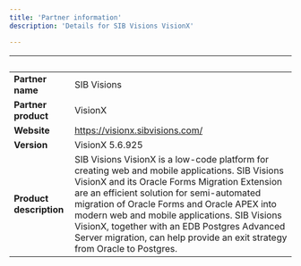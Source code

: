 ```yaml
---
title: 'Partner information'
description: 'Details for SIB Visions VisionX'

---
```

| &nbsp;     | &nbsp; |
| ----------- | ----------- |
| **Partner name**      | SIB Visions       |
| **Partner product**   |  VisionX       |
| **Website**      |    https://visionx.sibvisions.com/   |
| **Version**   |  VisionX 5.6.925      |
| **Product description**      |  SIB Visions VisionX is a low-code platform for creating web and mobile applications. SIB Visions VisionX and its Oracle Forms Migration Extension are an efficient solution for semi-automated migration of Oracle Forms and Oracle APEX into modern web and mobile applications. SIB Visions VisionX, together with an EDB Postgres Advanced Server migration, can help provide an exit strategy from Oracle to Postgres.   |
